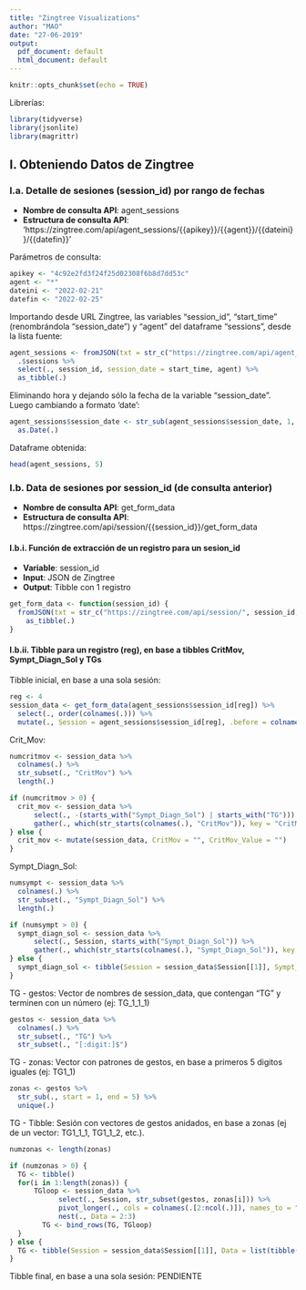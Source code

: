 ```yaml
---
title: "Zingtree Visualizations"
author: "MAO"
date: "27-06-2019"
output:
  pdf_document: default
  html_document: default
---
```


```r
knitr::opts_chunk$set(echo = TRUE)
```

Librerías:
```r
library(tidyverse)
library(jsonlite)
library(magrittr)
```

## I. Obteniendo Datos de Zingtree

### I.a. Detalle de sesiones (session_id) por rango de fechas

- **Nombre de consulta API**: agent_sessions
- **Estructura de consulta API**:
'https://zingtree.com/api/agent_sessions/{{apikey}}/{{agent}}/{{dateini}}/{{datefin}}'

Parámetros de consulta:
```r
apikey <- "4c92e2fd3f24f25d02308f6b8d7dd53c"
agent <- "*"
dateini <- "2022-02-21"
datefin <- "2022-02-25"
```

Importando desde URL Zingtree, las variables "session_id", "start_time" (renombrándola "session_date") y "agent" del dataframe "sessions", desde la lista fuente:
```r
agent_sessions <- fromJSON(txt = str_c("https://zingtree.com/api/agent_sessions/", apikey, "/", agent, "/", dateini, "/", datefin)) %>%
  .$sessions %>%
  select(., session_id, session_date = start_time, agent) %>%
  as_tibble(.)
```

Eliminando hora y dejando sólo la fecha de la variable "session_date".  Luego cambiando a formato 'date':
```r
agent_sessions$session_date <- str_sub(agent_sessions$session_date, 1, 10) %>%
  as.Date(.)
```

Dataframe obtenida:
```r
head(agent_sessions, 5)
```

### I.b. Data de sesiones por session_id (de consulta anterior)

- **Nombre de consulta API**: get_form_data
- **Estructura de consulta API**:
https://zingtree.com/api/session/{{session_id}}/get_form_data

#### I.b.i. Función de extracción de un registro para un sesion_id

- **Variable**: session_id
- **Input**: JSON de Zingtree
- **Output**: Tibble con 1 registro

```r

get_form_data <- function(session_id) {
  fromJSON(txt = str_c("https://zingtree.com/api/session/", session_id, "/get_form_data")) %>%
    as_tibble(.)
}
```

#### I.b.ii. Tibble para un registro (reg), en base a tibbles CritMov, Sympt_Diagn_Sol y TGs

Tibble inicial, en base a una sola sesión:
```r
reg <- 4
session_data <- get_form_data(agent_sessions$session_id[reg]) %>%
  select(., order(colnames(.))) %>%
  mutate(., Session = agent_sessions$session_id[reg], .before = colnames(.)[1])
```

Crit_Mov:
```r
numcritmov <- session_data %>%
  colnames(.) %>%
  str_subset(., "CritMov") %>%
  length(.)

if (numcritmov > 0) {
  crit_mov <- session_data %>%
      select(., -(starts_with("Sympt_Diagn_Sol") | starts_with("TG"))) %>%
      gather(., which(str_starts(colnames(.), "CritMov")), key = "CritMov", value = "CritMov_Value")
} else {
  crit_mov <- mutate(session_data, CritMov = "", CritMov_Value = "")
}
```

Sympt_Diagn_Sol:
```r
numsympt <- session_data %>%
  colnames(.) %>%
  str_subset(., "Sympt_Diagn_Sol") %>%
  length(.)

if (numsympt > 0) {
  sympt_diagn_sol <- session_data %>%
      select(., Session, starts_with("Sympt_Diagn_Sol")) %>%
      gather(., which(str_starts(colnames(.), "Sympt_Diagn_Sol")), key = "Sympt_Diagn_Sol", value = "Sympt_Diagn_Sol_Value")
} else {
  sympt_diagn_sol <- tibble(Session = session_data$Session[[1]], Sympt_Diagn_Sol = "", Sympt_Diagn_Sol_Value = "")
}
```

TG - gestos: Vector de nombres de session_data, que contengan "TG" y terminen con un número (ej: TG_1_1_1)
```r
gestos <- session_data %>%
  colnames(.) %>%
  str_subset(., "TG") %>%
  str_subset(., "[:digit:]$")
```

TG - zonas: Vector con patrones de gestos, en base a primeros 5 digitos iguales (ej: TG1_1)
```r
zonas <- gestos %>%
  str_sub(., start = 1, end = 5) %>%
  unique(.)
```

TG - Tibble: Sesión con vectores de gestos anidados, en base a zonas (ej de un vector: TG1_1_1, TG1_1_2, etc.).
```r
numzonas <- length(zonas)

if (numzonas > 0) {
  TG <- tibble()
  for(i in 1:length(zonas)) {
      TGloop <- session_data %>%
            select(., Session, str_subset(gestos, zonas[i])) %>%
            pivot_longer(., cols = colnames(.[2:ncol(.)]), names_to = "TG", values_to = "TG_Val") %>%
            nest(., Data = 2:3)
        TG <- bind_rows(TG, TGloop)
  }
} else {
  TG <- tibble(Session = session_data$Session[[1]], Data = list(tibble(TG = "", TG_Val = "")))
}
```

Tibble final, en base a una sola sesión: PENDIENTE
```r

```



